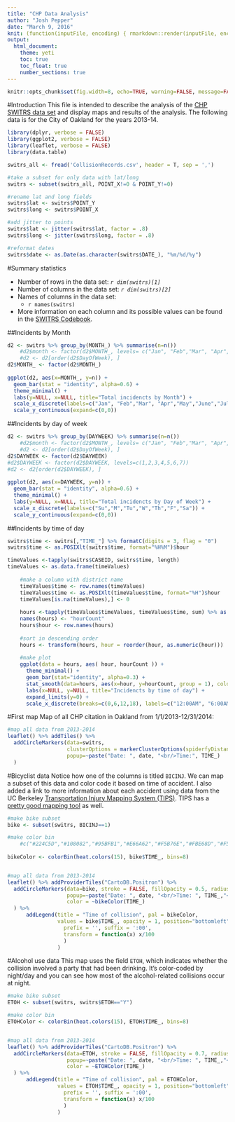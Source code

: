 ```yaml
---
title: "CHP Data Analysis"
author: "Josh Pepper"
date: "March 9, 2016"
knit: (function(inputFile, encoding) { rmarkdown::render(inputFile, encoding = encoding, output_file = file.path(dirname(inputFile), 'index.html')) })
output:
  html_document:
    theme: yeti
    toc: true
    toc_float: true
    number_sections: true
---
```


```r
knitr::opts_chunk$set(fig.width=8, echo=TRUE, warning=FALSE, message=FALSE)
```

#Introduction
This file is intended to describe the analysis of the [CHP SWITRS data set](http://iswitrs.chp.ca.gov/Reports/jsp/userLogin.jsp) and display maps and results of the analysis. The following data is for the City of Oakland for the years 2013-14.

```r
library(dplyr, verbose = FALSE)
library(ggplot2, verbose = FALSE)
library(leaflet, verbose = FALSE)
library(data.table)

switrs_all <- fread('CollisionRecords.csv', header = T, sep = ',')

#take a subset for only data with lat/long
switrs <- subset(switrs_all, POINT_X!=0 & POINT_Y!=0)

#rename lat and long fields
switrs$lat <- switrs$POINT_Y
switrs$long <- switrs$POINT_X

#add jitter to points
switrs$lat <- jitter(switrs$lat, factor = .8)
switrs$long <- jitter(switrs$long, factor = .8)

#reformat dates
switrs$date <- as.Date(as.character(switrs$DATE_), "%m/%d/%y")
```

#Summary statistics

* Number of rows in the data set: *`r dim(switrs)[1]`*
* Number of columns in the data set: *`r dim(switrs)[2]`*
* Names of columns in the data set:
    + `r names(switrs)`
* More information on each column and its possible values can be found in the <a href="./SWITRS_codebook.pdf" target="_blank">SWITRS Codebook</a>.

##Incidents by Month
```r

d2 <- switrs %>% group_by(MONTH_) %>% summarise(n=n())
    #d2$month <- factor(d2$MONTH_, levels= c("Jan", "Feb","Mar", "Apr","May","June","July","Aug","Sep","Oct","Nov","Dec"))
    #d2 <- d2[order(d2$DayOfWeek), ]
d2$MONTH_ <- factor(d2$MONTH_)
    
ggplot(d2, aes(x=MONTH_, y=n)) + 
  geom_bar(stat = "identity", alpha=0.6) + 
  theme_minimal() +
  labs(y=NULL, x=NULL, title="Total incidencts by Month") +
  scale_x_discrete(labels=c("Jan", "Feb","Mar", "Apr","May","June","July","Aug","Sep","Oct","Nov","Dec")) +
  scale_y_continuous(expand=c(0,0))

```

##Incidents by day of week
```r

d2 <- switrs %>% group_by(DAYWEEK) %>% summarise(n=n())
    #d2$month <- factor(d2$MONTH_, levels= c("Jan", "Feb","Mar", "Apr","May","June","July","Aug","Sep","Oct","Nov","Dec"))
    #d2 <- d2[order(d2$DayOfWeek), ]
d2$DAYWEEK <- factor(d2$DAYWEEK)
#d2$DAYWEEK <- factor(d2$DAYWEEK, levels=c(1,2,3,4,5,6,7))
#d2 <- d2[order(d2$DAYWEEK), ]
    
ggplot(d2, aes(x=DAYWEEK, y=n)) + 
  geom_bar(stat = "identity", alpha=0.6) + 
  theme_minimal() +
  labs(y=NULL, x=NULL, title="Total incidencts by Day of Week") +
  scale_x_discrete(labels=c("Su","M","Tu","W","Th","F","Sa")) +
  scale_y_continuous(expand=c(0,0))

```

##Incidents by time of day
```r

switrs$time <- switrs[,"TIME_"] %>% formatC(digits = 3, flag = "0")
switrs$time <- as.POSIXlt(switrs$time, format="%H%M")$hour

timeValues <-tapply(switrs$CASEID, switrs$time, length)
timeValues <- as.data.frame(timeValues)
    
    #make a column with district name
    timeValues$time <- row.names(timeValues)
    timeValues$time <- as.POSIXlt(timeValues$time, format="%H")$hour
    timeValues[is.na(timeValues),] <- 0
    
    hours <-tapply(timeValues$timeValues, timeValues$time, sum) %>% as.data.frame()
    names(hours) <- "hourCount"
    hours$hour <- row.names(hours)
    
    #sort in descending order
    hours <- transform(hours, hour = reorder(hour, as.numeric(hour)))
    
    #make plot
    ggplot(data = hours, aes( hour, hourCount )) +
      theme_minimal() +
      geom_bar(stat="identity", alpha=0.3) +
      stat_smooth(data=hours, aes(x=hour, y=hourCount, group = 1), colour="blue", n=24, size=2) +
      labs(x=NULL, y=NULL, title="Incidencts by time of day") + 
      expand_limits(y=0) +
      scale_x_discrete(breaks=c(0,6,12,18), labels=c("12:00AM", "6:00AM", "12:00PM","6:00PM"))
```


#First map
Map of all CHP citation in Oakland from 1/1/2013-12/31/2014:

```r
#map all data from 2013-2014
leaflet() %>% addTiles() %>%
  addCircleMarkers(data=switrs,
                   clusterOptions = markerClusterOptions(spiderfyDistanceMultiplier=2, maxClusterRadius=60),
                   popup=~paste("Date: ", date, "<br/>Time:", TIME_)
  )
```

#Bicyclist data
Notice how one of the columns is titled `BICINJ`. We can map a subset of this data and color code it based on time of accident. I also added a link to more information about each accident using data from the UC Berkeley [Transportation Injury Mapping System (TIPS)](http://tims.berkeley.edu/index.php). TIPS has a [pretty good mapping tool](http://tims.berkeley.edu/tools/gismap/index.php) as well.

```r
#make bike subset
bike <- subset(switrs, BICINJ==1)

#make color bin
    #c("#224C5D","#108082","#95BFB1","#E66A62","#F5B76E","#FBE68D","#F5B76E","#E66A62","#95BFB1","#108082","#224C5D")
    
bikeColor <- colorBin(heat.colors(15), bike$TIME_, bins=8)


#map all data from 2013-2014
leaflet() %>% addProviderTiles("CartoDB.Positron") %>%
  addCircleMarkers(data=bike, stroke = FALSE, fillOpacity = 0.5, radius=8,
                   popup=~paste("Date: ", date, "<br/>Time: ", TIME_,"<br><a href='http://tims.berkeley.edu/tools/query/collision_details.php?no=",CASEID,"' target='_blank'>Link to Case Details</a>", sep=""),
                   color = ~bikeColor(TIME_)
  ) %>%
      addLegend(title = "Time of collision", pal = bikeColor,
                values = bike$TIME_, opacity = 1, position="bottomleft", labFormat = labelFormat(
                  prefix = '', suffix = ':00',
                  transform = function(x) x/100
                  )
                )
```

#Alcohol use data
This map uses the field `ETOH`, which indicates whether the collision involved a party that had been drinking. It's color-coded by night/day and you can see how most of the alcohol-related collisions occur at night.

```r
#make bike subset
ETOH <- subset(switrs, switrs$ETOH=="Y")

#make color bin
ETOHColor <- colorBin(heat.colors(15), ETOH$TIME_, bins=8)


#map all data from 2013-2014
leaflet() %>% addProviderTiles("CartoDB.Positron") %>%
  addCircleMarkers(data=ETOH, stroke = FALSE, fillOpacity = 0.7, radius=8,
                   popup=~paste("Date: ", date, "<br/>Time: ", TIME_,"<br><a href='http://tims.berkeley.edu/tools/query/collision_details.php?no=",CASEID,"' target='_blank'>Link to Case Details</a>", sep=""),
                   color = ~ETOHColor(TIME_)
  ) %>%
      addLegend(title = "Time of collision", pal = ETOHColor,
                values = ETOH$TIME_, opacity = 1, position="bottomleft", labFormat = labelFormat(
                  prefix = '', suffix = ':00',
                  transform = function(x) x/100
                  )
                )
```